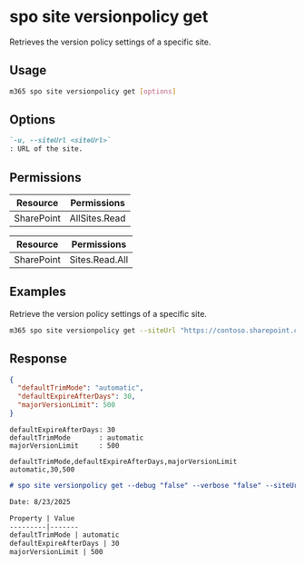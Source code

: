 
# spo site versionpolicy get

Retrieves the version policy settings of a specific site.

## Usage

```sh
m365 spo site versionpolicy get [options]
```

## Options

```md definition-list
`-u, --siteUrl <siteUrl>`
: URL of the site.
```

<Global />

## Permissions

<Tabs>
  <TabItem value="Delegated">

  | Resource   | Permissions   |
  |------------|---------------|
  | SharePoint | AllSites.Read |

  </TabItem>
  <TabItem value="Application">

  | Resource   | Permissions    |
  |------------|----------------|
  | SharePoint | Sites.Read.All |

  </TabItem>
</Tabs>

## Examples

Retrieve the version policy settings of a specific site.

```sh
m365 spo site versionpolicy get --siteUrl "https://contoso.sharepoint.com/sites/Marketing"
```

## Response

<Tabs>
  <TabItem value="JSON">

  ```json
  {
    "defaultTrimMode": "automatic",
    "defaultExpireAfterDays": 30,
    "majorVersionLimit": 500
  }
  ```

  </TabItem>
  <TabItem value="Text">

  ```text
  defaultExpireAfterDays: 30
  defaultTrimMode       : automatic
  majorVersionLimit     : 500
  ```

  </TabItem>
  <TabItem value="CSV">

  ```csv
  defaultTrimMode,defaultExpireAfterDays,majorVersionLimit
  automatic,30,500
  ```

  </TabItem>
  <TabItem value="Markdown">

  ```md
  # spo site versionpolicy get --debug "false" --verbose "false" --siteUrl "https://contoso.sharepoint.com/"

  Date: 8/23/2025

  Property | Value
  ---------|-------
  defaultTrimMode | automatic
  defaultExpireAfterDays | 30
  majorVersionLimit | 500
  ```

  </TabItem>
</Tabs>
